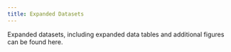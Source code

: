 ```yaml
---
title: Expanded Datasets
---
```

Expanded datasets, including expanded data tables and additional figures can be found here.